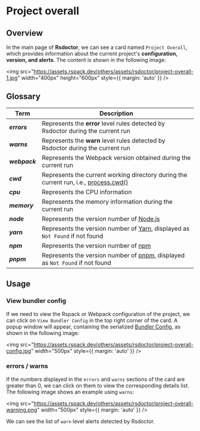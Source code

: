 # Project overall

## Overview

In the main page of **Rsdoctor**, we can see a card named `Project Overall`, which provides information about the current project's **configuration, version, and alerts**. The content is shown in the following image:

<img
  src="https://assets.rspack.dev/others/assets/rsdoctor/project-overall-1.jpg"
  width="400px"
  height="600px"
  style={{ margin: 'auto' }}
/>

## Glossary

| Term                  | Description                                                                                                                                                   |
| --------------------- | ------------------------------------------------------------------------------------------------------------------------------------------------------------- |
| <b><i>errors</i></b>  | Represents the **error** level rules detected by Rsdoctor during the current run                                                                              |
| <b><i>warns</i></b>   | Represents the **warn** level rules detected by Rsdoctor during the current run                                                                               |
| <b><i>webpack</i></b> | Represents the Webpack version obtained during the current run                                                                                                |
| <b><i>cwd</i></b>     | Represents the current working directory during the current run, i.e., [process.cwd()](https://nodejs.org/dist/latest-v18.x/docs/api/process.html#processcwd) |
| <b><i>cpu</i></b>     | Represents the CPU information                                                                                                                                |
| <b><i>memory</i></b>  | Represents the memory information during the current run                                                                                                      |
| <b><i>node</i></b>    | Represents the version number of [Node.js](https://nodejs.org/)                                                                                               |
| <b><i>yarn</i></b>    | Represents the version number of [Yarn](https://yarnpkg.com/), displayed as `Not Found` if not found                                                          |
| <b><i>npm</i></b>     | Represents the version number of [npm](https://www.npmjs.com/)                                                                                                |
| <b><i>pnpm</i></b>    | Represents the version number of [pnpm](https://pnpm.io/), displayed as `Not Found` if not found                                                              |

## Usage

### View bundler config

If we need to view the Rspack or Webpack configuration of the project, we can click on `View Bundler Config` in the top right corner of the card. A popup window will appear, containing the serialized [Bundler Config](https://webpack.js.org/configuration/), as shown in the following image:

<img
  src="https://assets.rspack.dev/others/assets/rsdoctor/project-overall-config.jpg"
  width="500px"
  style={{ margin: 'auto' }}
/>

### errors / warns

If the numbers displayed in the `errors` and `warns` sections of the card are greater than 0, we can click on them to view the corresponding details list. The following image shows an example using `warns`:

<img
  src="https://assets.rspack.dev/others/assets/rsdoctor/project-overall-warning.png"
  width="500px"
  style={{ margin: 'auto' }}
/>

We can see the list of `warn` level alerts detected by Rsdoctor.
